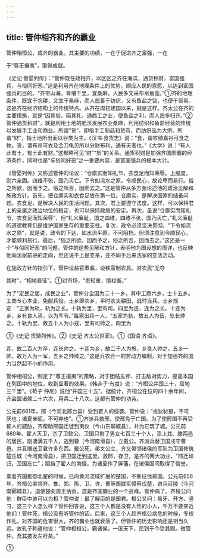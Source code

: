 ```yaml
---
---
---
```

title: 管仲相齐和齐的霸业
---



管仲相桓公，成齐的霸业。其主要的功绩，一在于促进齐之富强，一在

于“尊王攘夷”，取得成就。

《史记·管晏列传》：“管仲既任政相齐，以区区之齐在海滨，通货积财，富国强兵，与俗同好恶。”这是利用齐在地理条件上的优势，顺应人民的意愿，以达到富国强兵的目的。“齐带山海，膏壤千里，宜桑麻。人民多文采布帛鱼盐。”①齐的地理条件，既宜于农耕，又宜于桑麻，而人民善于纺织，又有鱼盐之饶，也便于贸易。这是齐在经济结构上的传统特点。从齐在周初建国以来，就是这样。齐太公在齐的主要措施，就是“因其俗，简其礼，通商工之业，便鱼盐之利，而人民多归齐。”②管仲通货积财”，就是利用土地的肥沃发展农业桑麻，利用纺织和鱼盐经营的传统以发展手工业和商业。所谓“货”，即指手工制品和货币，而纺织品为大宗。所谓“财”，指土地所出而以谷类为主。《汉书·食货志》说：“食，谓农殖嘉谷可食之物。货，谓布帛可衣及金刀龟贝所以分财布利，通有无者也。”《大学》说：“有人此有土，有土此有财。”这都略可见“财”“货”的关系。通货积财是加强齐国图霸的经济条件，同时也是“与俗同好恶”之一重要内容，是富国强兵的根本大计。

《管晏列传》又称述管仲的论议：“仓廪实而知礼节，衣食足而知荣辱。上服度，则六亲固。四维不张，国乃灭亡。下令如流水之原。令顺民心，故论卑而易行。俗之所欲，因而予之。俗之所否，因而去之。”这是管仲从多方面论述他的政治见解和施政方针。首先，把仓廪实和衣食足放在第一位。仓廪实，是解决国家的储备问题。衣食足，是解决人民的生活问题。其次，君上要遵守法度。这样，可以保持君上的亲属之政治地位的稳定，也可以保持政局的安定。再次，虽说“仓廪实而知礼节，衣食足而知荣辱”，但“礼义廉耻，国之四维，四维不张，国乃灭亡，”礼义廉耻的道德教育仍是维护国家生存的重要支柱。复次，政令必须坚决贯彻。“下令如流水之原”，就是说，政令的下达，如水流平原，不可阻挡。但须注意到令顺民心，才能顺利易行。最后，“俗之所欲，因而予之，俗之所否，因而去之。”这还是一个“与俗同好恶”的问题。管仲的这些见解和方针，表明他为国设想的周详，也反映他向法家前进的走向，但还说不上是变革，还不同于后来法家的变法活动。

在施政方针的指引下，管仲设盐官煮盐，设铁官制农具。对农民“无夺

其时”，“相地衰征”。①对市场，“贵轻重，慎权衡。”

为了“定民之居，成民之业”，管仲分全国为二十一乡，其中工商六乡，士十五乡。工商专心本业，免服兵役。士乡即农乡，平时农夫耕田，战时当兵。士乡规定：“五家为轨，轨为之长。十轨为里，里有司。四里为连，连为之长。十连为乡，乡有良人焉，以为军令。”每家出兵一人，“五家为轨，故五人为伍，轨长帅之。十轨为里，故五十人为小戎，里有司帅之。四里为

①《史记·货殖列传》。②《史记·齐太公世家》。①《国语·齐语》。

连，故二百人为卒，连长帅之。十连为乡，故二千人为旅，乡良人帅之。五乡一帅，故万人为一军，五乡之帅帅之。”这是兵农合一的劳动力编制，对于加强齐的国力当然起不小的作用。

管仲相桓公，制定了“尊王攘夷”的策略，对于团结友邦、打击敌对势力，提高本国在列国中的地位，收到显著的效果。《韩非子·有度》说：“齐桓公并国三十，启地三千里”。《荀子·仲尼》说他“并国三十五”。据统计，齐桓公在位的四十余年间，齐会盟诸侯二十六次，用兵二十八次。这都有管仲的功劳。

公元前661年，邢（今河北邢台县）受到翟人的侵袭。管仲说：“戎狄豺狼，不可厌也；诸夏亲昵，不可弃也”。①齐派兵救邢，使邢免于亡国。为了使邢国不再受翟人的威胁，齐帮助邢国迁徙到夷仪（今山东聊城县），并为它筑了城。公元前660年、翟人灭卫，杀了卫懿公。卫国只剩了男女七百三十个人，添上其、滕两邑的居民，刚凄满五千人，逃到曹（今河南滑县），立戴公。齐派兵替卫国戍守曹邑，并且赠送卫君许多东西。戴公死，弟文公立，齐又带领诸侯的军队为卫国修筑楚丘城（今河南滑县），把卫国迁到这里。救邢，存卫，是齐的两大功业，“邢迁如归，卫国忘亡”；阻挡了翟人的南侵，为诸夏作了屏藩，在诸侯国间取得了信誉。

乘着齐国抵御北翟的时候，已向黄河流域扩展的楚国，不断征伐郑国。公元前656年，齐桓公率领齐、鲁、郑、陈、卫、许、曹等国联军侵蔡伐楚，进兵召陵（今河南郾城县），迫使楚向周王纳贡。这是齐国霸业的一个高峰。管仲病了。齐桓公问他：群臣中谁可以为相？管仲说：最了解臣的是国君。桓公又问：易牙、开方、竖刁，这三个人怎么样？管仲回答说，这三个人都是没有人性的小人，千万不要亲近他们！管仲死，桓公没有听管仲的话。后来，这三个人趁齐桓公病危的时候，专权作乱，对齐国的危害很大，齐的霸业也就衰落了。但管仲的历史影响还是相当久远。故孔子称道他说：“管仲相桓公，霸诸侯，一匡天下，民到于今受其赐。微管仲，吾其披发左衽矣。”

①